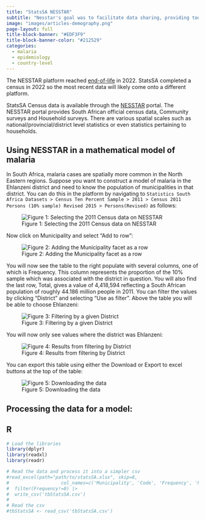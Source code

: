 ```yaml
---
title: "StatsSA NESSTAR"
subtitle: "Nesstar's goal was to facilitate data sharing, providing tools for the preparation, curation, and dissemination of research data and related research outputs."
image: "images/articles-demography.png"
page-layout: full
title-block-banner: "#EDF3F9"
title-block-banner-color: "#212529"
categories:
  - malaria
  - epidemiology
  - country-level
---
```


::: callout-warning
The NESSTAR platform reached [end-of-life](https://atozwiki.com/Nesstar) in 2022. StatsSA completed a census in 2022 so the most recent data will likely come onto a different platform.
:::

StatsSA Census data is available through the [NESSTAR](http://nesstar.statssa.gov.za:8282/webview/) portal. The NESSTAR portal provides South African official census data, Community surveys and Household surveys. There are various spatial scales such as national/provincial/district level statistics or even statistics pertaining to households.

## Using NESSTAR in a mathematical model of malaria

In South Africa, malaria cases are spatially more common in the North Eastern regions. Suppose you want to construct a model of malaria in the Ehlanzeni district and need to know the population of municipalities in that district. You can do this in the platform by navigating to `Statistics South Africa Datasets > Census Ten Percent Sample > 2011 > Census 2011 Persons (10% sample) Revised 2015 > Persons(Revised)` as follows:

![Figure 1: Selecting the 2011 Census data on NESSTAR](images/244090621-c28404b9-8d6b-4cd1-bbbc-4fc08084c39c.png)

Now click on Municipality and select "Add to row":

![Figure 2: Adding the Municipality facet as a row](images/244091029-76205b92-82b9-40e3-a009-2119b1f59578.png)

You will now see the table to the right populate with several columns, one of which is Frequency. This column represents the proportion of the 10% sample which was associated with the district in question. You will also find the last row, Total, gives a value of 4,418,594 reflecting a South African population of roughly 44.186 million people in 2011. You can filter the values by clicking "District" and selecting "Use as filter". Above the table you will be able to choose Ehlanzeni:

![Figure 3: Filtering by a given District](images/244092908-7d749069-f69b-4d88-9877-4155fbbe9c21.png)

You will now only see values where the district was Ehlanzeni:

![Figure 4: Results from filtering by District](images/244093113-83878cf0-4097-4742-857e-26d00ec581a8.png)

You can export this table using either the Download or Export to excel buttons at the top of the table:

![Figure 5: Downloading the data](images/244093595-944e2a49-c9ea-4542-8522-4a72db6e0c20.png)

## Processing the data for a model:

::: panel-tabset
## R

``` r
# Load the libraries
library(dplyr)
library(readxl)
library(readr)

# Read the data and process it into a simpler csv
#read_excel(path="path/to/statsSA.xlsx", skip=8,
#                   col_names=c('Municipality', 'Code', 'Frequency', 'PercentAll', 'PercentValid')) |>
#  filter(Frequency!=0) |>
#  write_csv('tbStatsSA.csv')
#
# Read the csv
#tbStatsSA <- read_csv('tbStatsSA.csv')
```
:::
